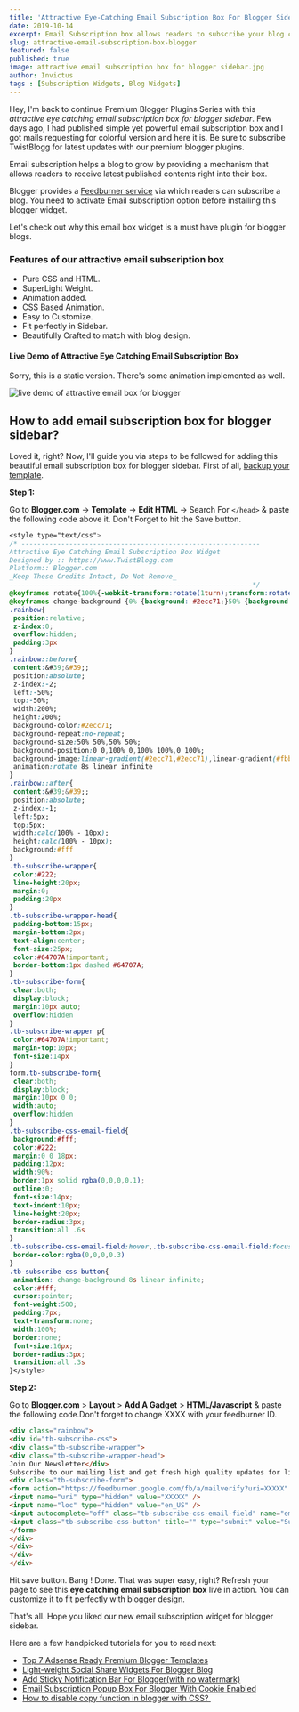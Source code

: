 ```yaml
---
title: 'Attractive Eye-Catching Email Subscription Box For Blogger Sidebar'
date: 2019-10-14
excerpt: Email Subscription box allows readers to subscribe your blog contents. Learn how to add attractive and eye catching email subscription box in blogger sidebar. 
slug: attractive-email-subscription-box-blogger
featured: false
published: true
image: attractive email subscription box for blogger sidebar.jpg
author: Invictus
tags : [Subscription Widgets, Blog Widgets]
---
```


Hey, I'm back to continue Premium Blogger Plugins Series with this _attractive eye catching email subscription box for blogger sidebar_. Few days ago, I had published simple yet powerful email subscription box and I got mails requesting for colorful version and here it is. Be sure to subscribe TwistBlogg for latest updates with our premium blogger plugins.  
  
Email subscription helps a blog to grow by providing a mechanism that allows readers to receive latest published contents right into their box.  
  
Blogger provides a <a href="https://www.feedburner.com/" rel="nofollow noreferrer noopener" target="_blank">Feedburner service</a> via which readers can subscribe a blog. You need to activate Email subscription option before installing this blogger widget.  
  
Let's check out why this email box widget is a must have plugin for blogger blogs.  
  

### Features of our attractive email subscription box

*   Pure CSS and HTML.
*   SuperLight Weight.
*   Animation added.
*   CSS Based Animation.
*   Easy to Customize.
*   Fit perfectly in Sidebar.
*   Beautifully Crafted to match with blog design.

  

#### Live Demo of Attractive Eye Catching Email Subscription Box

Sorry, this is a static version. There's some animation implemented as well.


<Image src="live demo of attractive email box for blogger.png" alt="live demo of attractive email box for blogger" />

  

## How to add email subscription box for blogger sidebar?


Loved it, right? Now, I'll guide you via steps to be followed for adding this beautiful email subscription box for blogger sidebar. First of all, [backup your template](https://www.twistblogg.com/2014/05/how-to-backup-all-blogger-blogs-with-google-takeout.html).  
  

**Step 1:** 

Go to **Blogger.com** -> **Template** -> **Edit HTML** -> Search For `</head>` & paste the following code above it. Don't Forget to hit the Save button.  

```css
<style type="text/css">  
/* ------------------------------------------------------------  
Attractive Eye Catching Email Subscription Box Widget  
Designed by :: https://www.TwistBlogg.com  
Platform:: Blogger.com  
_Keep These Credits Intact, Do Not Remove_  
-------------------------------------------------------------*/  
@keyframes rotate{100%{-webkit-transform:rotate(1turn);transform:rotate(1turn)}}  
@keyframes change-background {0% {background: #2ecc71;}50% {background: #e74c3c;}75% {background: #3498db;}100% {background: #2ecc71;}}  
.rainbow{  
 position:relative;  
 z-index:0;  
 overflow:hidden;  
 padding:3px  
}  
.rainbow::before{  
 content:&#39;&#39;;  
 position:absolute;  
 z-index:-2;  
 left:-50%;  
 top:-50%;  
 width:200%;  
 height:200%;  
 background-color:#2ecc71;  
 background-repeat:no-repeat;  
 background-size:50% 50%,50% 50%;  
 background-position:0 0,100% 0,100% 100%,0 100%;  
 background-image:linear-gradient(#2ecc71,#2ecc71),linear-gradient(#fbb300,#fbb300),linear-gradient(#e74c3c,#e74c3c),linear-gradient(#3498db,#3498db);  
 animation:rotate 8s linear infinite  
}  
.rainbow::after{  
 content:&#39;&#39;;  
 position:absolute;  
 z-index:-1;  
 left:5px;  
 top:5px;  
 width:calc(100% - 10px);  
 height:calc(100% - 10px);  
 background:#fff  
}  
.tb-subscribe-wrapper{  
 color:#222;  
 line-height:20px;  
 margin:0;  
 padding:20px  
}  
.tb-subscribe-wrapper-head{  
 padding-bottom:15px;  
 margin-bottom:2px;  
 text-align:center;  
 font-size:25px;  
 color:#64707A!important;  
 border-bottom:1px dashed #64707A;  
}  
.tb-subscribe-form{  
 clear:both;  
 display:block;  
 margin:10px auto;  
 overflow:hidden  
}  
.tb-subscribe-wrapper p{  
 color:#64707A!important;  
 margin-top:10px;  
 font-size:14px  
}  
form.tb-subscribe-form{  
 clear:both;  
 display:block;  
 margin:10px 0 0;  
 width:auto;  
 overflow:hidden  
}  
.tb-subscribe-css-email-field{  
 background:#fff;  
 color:#222;  
 margin:0 0 18px;  
 padding:12px;  
 width:90%;  
 border:1px solid rgba(0,0,0,0.1);  
 outline:0;  
 font-size:14px;  
 text-indent:10px;  
 line-height:20px;  
 border-radius:3px;  
 transition:all .6s  
}  
.tb-subscribe-css-email-field:hover,.tb-subscribe-css-email-field:focus{  
 border-color:rgba(0,0,0,0.3)  
}  
.tb-subscribe-css-button{  
 animation: change-background 8s linear infinite;  
 color:#fff;  
 cursor:pointer;  
 font-weight:500;  
 padding:7px;  
 text-transform:none;  
 width:100%;  
 border:none;  
 font-size:16px;  
 border-radius:3px;  
 transition:all .3s  
}</style>
```  

**Step 2:** 

Go to **Blogger.com** > **Layout** > **Add A Gadget** > **HTML/Javascript** & paste the following code.Don't forget to change XXXX with your feedburner ID.  

```html
<div class="rainbow">  
<div id="tb-subscribe-css">  
<div class="tb-subscribe-wrapper">  
<div class="tb-subscribe-wrapper-head">  
Join Our Newsletter</div>  
Subscribe to our mailing list and get fresh high quality updates for lifetime.<br />  
<div class="tb-subscribe-form">  
<form action="https://feedburner.google.com/fb/a/mailverify?uri=XXXXX" class="tb-subscribe-form" method="post" onsubmit="window.open('https://feedburner.google.com/fb/a/mailverify?uri=XXXXX', 'popupwindow', 'scrollbars=yes,width=550,height=520');return true" target="popupwindow">  
<input name="uri" type="hidden" value="XXXXX" />  
<input name="loc" type="hidden" value="en_US" />  
<input autocomplete="off" class="tb-subscribe-css-email-field" name="email" placeholder="Enter your email address" />  
<input class="tb-subscribe-css-button" title="" type="submit" value="Submit" />  
</form>  
</div>  
</div>  
</div>  
</div>
```  
Hit save button. Bang ! Done. That was super easy, right? Refresh your page to see this **eye catching email subscription box** live in action. You can customize it to fit perfectly with blogger design.  
    
That's all. Hope you liked our new email subscription widget for blogger sidebar.  
  
Here are a few handpicked tutorials for you to read next:  

*   [Top 7 Adsense Ready Premium Blogger Templates](https://www.twistblogg.com/2019/08/adsense-ready-premium-blogger-templates.html)
*   [Light-weight Social Share Widgets For Blogger Blog](https://www.twistblogg.com/2015/08/add-custom-social-media-share-buttons-to-blogger-posts.html)
*   [Add Sticky Notification Bar For Blogger(with no watermark)](https://www.twistblogg.com/2015/05/add-notification-bar-to-blogger.html)
*   [Email Subscription Popup Box For Blogger With Cookie Enabled](https://www.twistblogg.com/2015/04/email-subscription-popup-blogger-plugin.html)
*   [How to disable copy function in blogger with CSS? ](https://www.twistblogg.com/2014/01/Disable-Copy-Text-Selection-On-Blogger.html)